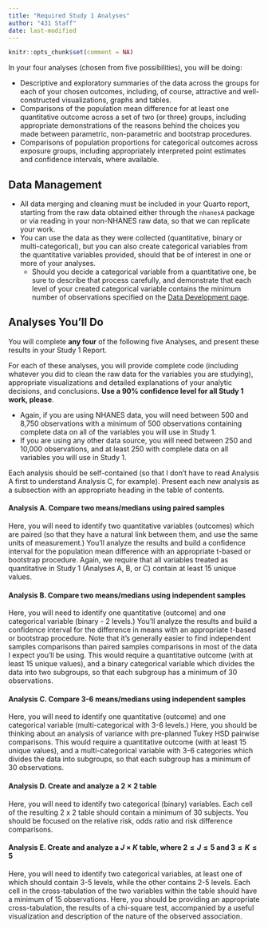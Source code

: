 ```yaml
---
title: "Required Study 1 Analyses"
author: "431 Staff"
date: last-modified
---
```


```r
knitr::opts_chunk$set(comment = NA)
```

In your four analyses (chosen from five possibilities), you will be doing:

- Descriptive and exploratory summaries of the data across the groups for each of your chosen outcomes, including, of course, attractive and well-constructed visualizations, graphs and tables.
- Comparisons of the population mean difference for at least one quantitative outcome across a set of two (or three) groups, including appropriate demonstrations of the reasons behind the choices you made between parametric, non-parametric and bootstrap procedures.
- Comparisons of population proportions for categorical outcomes across exposure groups, including appropriately interpreted point estimates and confidence intervals, where available.

## Data Management 

- All data merging and cleaning must be included in your Quarto report, starting from the raw data obtained either through the `nhanesA` package or via reading in your non-NHANES raw data, so that we can replicate your work.
- You can use the data as they were collected (quantitative, binary or multi-categorical), but you can also create categorical variables from the quantitative variables provided, should that be of interest in one or more of your analyses. 
    - Should you decide a categorical variable from a quantitative one, be sure to describe that process carefully, and demonstrate that each level of your created categorical variable contains the minimum number of observations specified on the [Data Development page](data1.html). 

## Analyses You'll Do

You will complete **any four** of the following five Analyses, and present these results in your Study 1 Report.

For each of these analyses, you will provide complete code (including whatever you did to clean the raw data for the variables you are studying), appropriate visualizations and detailed explanations of your analytic decisions, and conclusions. **Use a 90% confidence level for all Study 1 work, please**. 

- Again, if you are using NHANES data, you will need between 500 and 8,750 observations with a minimum of 500 observations containing complete data on all of the variables you will use in Study 1.
- If you are using any other data source, you will need between 250 and 10,000 observations, and at least 250 with complete data on all variables you will use in Study 1.

Each analysis should be self-contained (so that I don't have to read Analysis A first to understand Analysis C, for example). Present each new analysis as a subsection with an appropriate heading in the table of contents.

#### Analysis A. Compare two means/medians using paired samples

Here, you will need to identify two quantitative variables (outcomes) which are paired (so that they have a natural link between them, and use the same units of measurement.) You'll analyze the results and build a confidence interval for the population mean difference with an appropriate t-based or bootstrap procedure. Again, we require that all variables treated as quantitative in Study 1 (Analyses A, B, or C) contain at least 15 unique values.

#### Analysis B. Compare two means/medians using independent samples

Here, you will need to identify one quantitative (outcome) and one categorical variable (binary - 2 levels.) You'll analyze the results and build a confidence interval for the difference in means with an appropriate t-based or bootstrap procedure. Note that it's generally easier to find independent samples comparisons than paired samples comparisons in most of the data I expect you'll be using. This would require a quantitative outcome (with at least 15 unique values), and a binary categorical variable which divides the data into two subgroups, so that each subgroup has a minimum of 30 observations.

#### Analysis C. Compare 3-6 means/medians using independent samples

Here, you will need to identify one quantitative (outcome) and one categorical variable (multi-categorical with 3-6 levels.) Here, you should be thinking about an analysis of variance with pre-planned Tukey HSD pairwise comparisons. This would require a quantitative outcome (with at least 15 unique values), and a multi-categorical variable with 3-6 categories which divides the data into subgroups, so that each subgroup has a minimum of 30 observations.

#### Analysis D. Create and analyze a $2 \times 2$ table

Here, you will need to identify two categorical (binary) variables. Each cell of the resulting 2 x 2 table should contain a minimum of 30 subjects. You should be focused on the relative risk, odds ratio and risk difference comparisons. 

#### Analysis E. Create and analyze a $J \times K$ table, where $2 \leq J \leq 5$ and $3 \leq K \leq 5$

Here, you will need to identify two categorical variables, at least one of which should contain 3-5 levels, while the other contains 2-5 levels. Each cell in the cross-tabulation of the two variables within the table should have a minimum of 15 observations. Here, you should be providing an appropriate cross-tabulation, the results of a chi-square test, accompanied by a useful visualization and description of the nature of the observed association.

